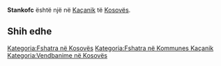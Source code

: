 {{Fshat në 
 | Emri                = Stankofc
 | EmriAlt                = 
 | NAME_SHORT_FORM=      
 | NAME_GENERIC=      
 | NAME_SORT_NAME_RO=      STANKOFC
 | FULL_NAME_RO = Stankofc
 | FULL_NAME_ND_RO=Stankofc
 | SORT_NAME_RG=STANKOFC
 | FULL_NAME_RG=Stankofc
 | FULL_NAME_ND_RG=Stankofc
 | SRP_NAME_SHORT_FORM=      
 | SRP_NAME_GENERIC=      
 | SRP_NAME_SORT_NAME_RO=      
 | SRP_FULL_NAME_RO = 
 | SRP_FULL_NAME_ND_RO=
 | SRP_SORT_NAME_RG=
 | SRP_FULL_NAME_RG=
 | SRP_FULL_NAME_ND_RG=
 | Emri (Rasa dhanore) = 
 | Figura              = 
 | Shteti              = Kosovo
 | Komuna              = Kaçanik
 | Kodi postar         = 
 | Sipërfaqja          = 

 | Popullsia           = 

 | Regj. i popullsisë  = 
 | Dend. e popullsisë  = 
 | Faqja zyrtare       = 
 <!--- Koordinatat ----> 
 | Gjerësia            = 42.571944
 | Gjatësia            = 20.936111
 | Lartësia            = 
}}
'''Stankofc''' është një [[]] në [[Kaçanik]] të [[Kosovës]].

<!-- == Gjeografia == -->
<!-- == Historia == -->
<!-- == Demografia == -->
== Shih edhe ==
{{Komuna Kaçanik}}
{{Kosovo-Administrata-Cung}}

[[Kategoria:Fshatra në Kosovës]]
[[Kategoria:Fshatra në Kommunes Kaçanik]]
[[Kategoria:Vendbanime në Kosovës]]